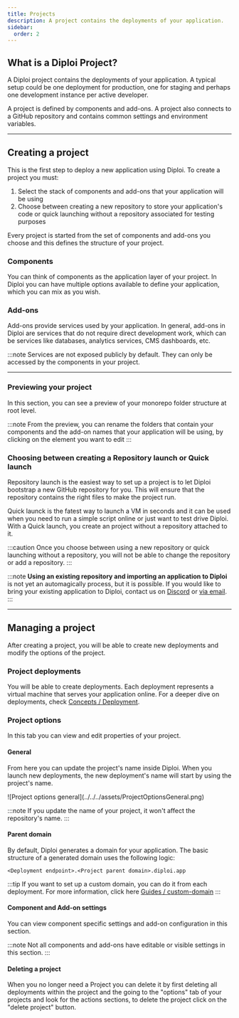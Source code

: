 ```yaml
---
title: Projects
description: A project contains the deployments of your application.
sidebar:
  order: 2
---
```



## What is a Diploi Project?

A Diploi project contains the deployments of your application. A typical setup could be one deployment for production, one for staging and perhaps one development instance per active developer.

A project is defined by components and add-ons. A project also connects to a GitHub repository and contains common settings and environment variables.

***

## Creating a project

This is the first step to deploy a new application using Diploi. To create a project you must:

1. Select the stack of components and add-ons that your application will be using
2. Choose between creating a new repository to store your application's code or quick launching without a repository associated for testing purposes

Every project is started from the set of components and add-ons you choose and this defines the structure of your project.

### Components

You can think of components as the application layer of your project. In Diploi you can have multiple options available to define your application, which you can mix as you wish.

<ComponentList/>

### Add-ons

Add-ons provide services used by your application. In general, add-ons in Diploi are services that do not require direct development work, which can be services like databases, analytics services, CMS dashboards, etc.

:::note
Services are not exposed publicly by default. They can only be accessed by the components in your project.

<AddonList/>

***

### Previewing your project

In this section, you can see a preview of your monorepo folder structure at root level.

<ImageToPNG src={CreateProjectPreview} alt='Create project preview'/>

:::note
From the preview, you can rename the folders that contain your components and the add-on names that your application will be using, by clicking on the element you want to edit
<ImageToPNG src={CreateProjectEditNames} alt='Edit component or add-on name'/>
:::

### Choosing between creating a Repository launch  or Quick launch

Repository launch is the easiest way to set up a project is to let Diploi bootstrap a new GitHub repository for you. This will ensure that the repository contains the right files to make the project run.

Quick launck is the fatest way to launch a VM in seconds and it can be used when you need to run a simple script online or just want to test drive Diploi. With a Quick launch, you create an project without a repository attached to it.

:::caution
Once you choose between using a new repository or quick launching without a repository, you will not be able to change the repository or add a repository.
:::

:::note
**Using an existing repository and importing an application to Diploi** is not yet an automagically process, but it is possible. If you would like to bring your existing application to Diploi, contact us on [Discord](https://discord.gg/YV6GYpbQRG) or [via email](mailto:hello@diploi.com).
:::

***

## Managing a project

After creating a project, you will be able to create new deployments and modify the options of the project.

<ImageToPNG src={ProjectHomePage} alt='Project home page'/>

### Project deployments

You will be able to create deployments. Each deployment represents a virtual machine that serves your application online. For a deeper dive on deployments, check [Concepts / Deployment](/concepts/deployment/).

### Project options

In this tab you can view and edit properties of your project.

#### General

From here you can update the project's name inside Diploi. When you launch new deployments, the new deployment's name will start by using the project's name.

<ImageToPNG src={ProjectOptionsGeneral} alt='Project options general'/>
![Project options general](../../../assets/ProjectOptionsGeneral.png)

:::note
If you update the name of your project, it won't affect the repository's name.
:::

#### Parent domain

By default, Diploi generates a domain for your application. The basic structure of a generated domain uses the following logic:

```
<Deployment endpoint>.<Project parent domain>.diploi.app
```

<ImageToPNG src={ProjectOptionsDomain} alt='Project options parent domain'/>

:::tip
If you want to set up a custom domain, you can do it from each deployment. For more information, click here [Guides / custom-domain](/guides/custom-domain/)
:::

#### Component and Add-on settings

You can view component specific settings and add-on configuration in this section.

<ImageToPNG src={ProjectOptionsComponentsAndAddons} alt='Project options components and add-ons'/>

:::note
Not all components and add-ons have editable or visible settings in this section.
:::

#### Deleting a project

When you no longer need a Project you can delete it by first deleting all deployments within the project and the going to the "options" tab of your projects and look for the actions sections, to delete the project click on the "delete project" button.

<ImageToPNG src={DeleteProject} alt='Delete project'/>


